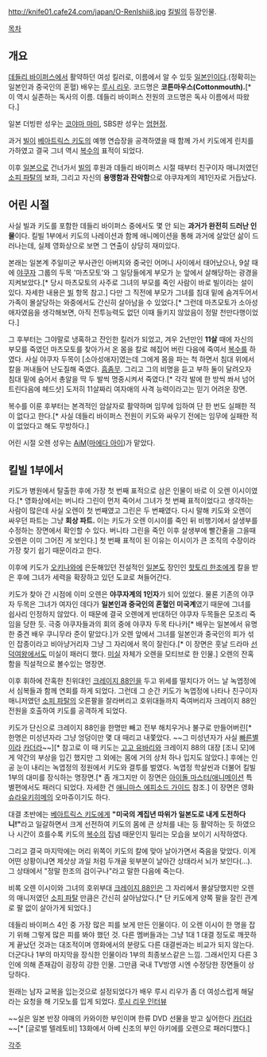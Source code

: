 http://knife01.cafe24.com/japan/O-RenIshii8.jpg
[[킬빌]]의 등장인물.

[[목차]]
== 개요 ==
[[데들리 바이퍼스]]에서 활약하던 여성 킬러로, 이름에서 알 수 있듯 [[일본인]]이다.(정확히는 일본인과 중국인의 혼혈) 배우는 [[루시 리우]]. 코드명은 '''코튼마우스(Cottonmouth).'''[* 이 역시 실존하는 독사의 이름. 데들리 바이퍼스 전원의 코드명은 독사 이름에서 따왔다.]

일본 더빙판 성우는 [[코야마 마미]], SBS판 성우는 [[엄현정]].

과거 [[빌]]이 [[베아트릭스 키도]]의 예행 연습장을 공격하였을 때 함께 가서 키도에게 린치를 가하였고 결국 그녀 역시 [[복수]]의 표적이 되었다.

이후 [[일본]]으로 건너가서 [[빌]]의 후원과 데들리 바이퍼스 시절 때부터 친구이자 매니저였던 [[소피 파탈]]의 보좌, 그리고 자신의 '''용맹함과 잔악함'''으로 야쿠쟈계의 제1인자로 거듭났다.

== 어린 시절 ==
사실 빌과 키도를 포함한 데들리 바이퍼스 중에서도 몇 안 되는 '''과거가 완전히 드러난 인물'''이다. 킬빌 1부에서 키도의 나레이션과 함께 애니메이션을 통해 과거에 살았던 삶이 드러나는데, 실제 영화상으로 보면 그 연출이 상당히 재미있다.

본래는 일본계 주일미군 부사관인 아버지와 중국인 어머니 사이에서 태어났으나, 9살 때에 [[야쿠자]] 그룹의 두목 '마츠모토'와 그 일당들에게 부모가 눈 앞에서 살해당하는 광경을 지켜보았다.[* 당시 마츠모토의 사주로 그녀의 부모를 죽인 사람이 바로 빌이라는 설이 있다. 자세한 내용은 [[빌]] 항목 참고.] 다만 그 직전에 부모가 그녀를 침대 밑에 숨겨두어서 가족이 몰살당하는 와중에서도 간신히 살아남을 수 있었다.[* 그런데 마츠모토가 소아성애자였음을 생각해보면, 아직 전투능력도 없던 이때 들키지 않았음이 정말 천만다행이었다.]

그 후부터는 그야말로 냉혹하고 잔인한 킬러가 되었고, 겨우 2년만인 '''11살''' 때에 자신의 부모를 죽였던 마츠모토를 찾아가서 온 몸을 칼로 헤집어 버린 다음에 죽여서 [[복수]]를 하였다. 사실 야쿠자 두목이 [소아성애자]였는데 그에게 몸을 파는 척 하면서 침대 위에서 칼을 꺼내들어 난도질해 죽였다. [[흠좀무]]. 그리고 그의 비명을 듣고 부하 둘이 달려오자 침대 밑에 숨어서 총알을 딱 두 발씩 명중시켜서 죽였다.[* 각각 발에 한 방씩 쏴서 넘어트린다음에 헤드샷]  도저히 11살짜리 여자애의 사격 능력이라고는 믿기 어려운 장면. 

복수를 이룬 후부터는 본격적인 암살자로 활약하며 임무에 임하여 단 한 번도 실패한 적이 없다고 한다.[* 사실 데들리 바이퍼스 전원이 키도와 싸우기 전에는 임무에 실패한 적이 없었다고 해도 무방하다.]

어린 시절 오렌 성우는 [[AiM]]([[마에다 아이]])가 맡았다. 

== 킬빌 1부에서 ==
키도가 병원에서 탈출한 후에 가장 첫 번째 표적으로 삼은 인물이 바로 이 오렌 이시이였다.[* 영화상에서는 버니타 그린이 먼저 죽어서 그녀가 첫 번째 표적이었다고 생각하는 사람이 많은데 사실 오렌이 첫 번째였고 그린은 두 번째였다. 다시 말해 키도와 오렌이 싸우던 파트는 그냥 '''회상 파트.''' 이는 키도가 오렌 이시이를 죽인 뒤 비행기에서 살생부를 수정하는 장면에서 확인할 수 있다. 버니타 그린을 죽인 이후 살생부에 빨간줄을 그을때 오렌은 이미 그어진 게 보인다.] 첫 번째 표적이 된 이유는 이시이가 큰 조직의 수장이라 가장 찾기 쉽기 때문이라고 한다. 

이후에 키도가 [[오키나와]]에 은둔해있던 전설적인 [[일본도]] 장인인 [[핫토리 한조]]에게 칼을 받은 후에 그녀가 세력을 확장하고 있던 도쿄로 쳐들어간다.

키도가 찾아 간 시점에 이미 오렌은 '''야쿠자계의 1인자'''가 되어 있었다. 물론 기존의 야쿠자 두목은 그녀가 여자인 데다가 '''일본인과 중국인의 혼혈인 미국계'''였기 때문에 그녀를 쉽사리 인정하지 않았다. 이 때문에 결국 오렌에게 반대하던 야쿠자 두목들은 모조리 죽임을 당한 듯. 극중 야쿠자들과의 회의 중에 야쿠자 두목 타나카[* 배우는 일본에서 유명한 중견 배우 쿠니무라 준이 맡았다.]가 오렌 앞에서 그녀를 일본인과 중국인의 피가 섞인 잡종이라고 비아냥거리자 그냥 그 자리에서 목이 잘린다.[* 이 장면은 훗날 드라마 [[선덕여왕]]에서도 미실이 패러디 했다. [[미실]] 자체가 오렌을 모티브로 한 인물.] 오렌의 잔혹함을 직설적으로 볼수있는 명장면.

이후 휘하에 잔혹한 친위대인 [[크레이지 88인]]을 두고 위세를 떨치다가 어느 날 녹엽정에서 심복들과 함께 연회를 하게 되었다. 그런데 그 순간 키도가 녹엽정에 나타나 친구이자 매니저였던 [[소피 파탈]]의 오른팔을 잘라버리고 호위대들까지 죽여버리자 크레이지 88인 전원을 호출하여 키도를 공격하게 되었다.

키도가 단신으로 크레이지 88인을 한명만 빼고 전부 해치우거나 불구로 만들어버린[* 한명은 미성년자라 그냥 엉덩이만 몇 대 때리고 내쫓았다. ~~그 미성년자가 사실 [[빠른별]]이라 [http://www.inven.co.kr/board/powerbbs.php?come_idx=2653&l=5710261 카더라]~~][* 참고로 이 때 키도는 [[고고 유바리]]와 크레이지 88의 대장 [조니 모]에게 약간의 부상을 입긴 했지만 그 외에는 몸에 거의 상처 하나 입지도 않았다.] 후에는 인공 눈이 내리는 녹엽정의 정원에서 키도와 결투를 벌였다. 녹엽정 학살씬과 더불어 킬빌 1부의 대미를 장식하는 명장면.[* 좀 개그지만 이 장면은 [[아이돌 마스터/애니메이션]] 특별편에서도 패러디 되었다. 자세한 건 [[아이돌 마스터/애니메이션/에피소드 가이드#s-26|애니마스 에피소드 가이드]] 참조.] 이 장면은 영화 [[슈라유키히메]]의 오마쥬이기도 하다.

대결 초반에는 [[베아트릭스 키도]]에게 '''"미국의 계집년 따위가 일본도로 내게 도전하다니!"'''라고 일갈하면서 크게 선전하여 키도의 몸에 큰 상처를 내는 등 활약하는 듯 하였으나 시간이 흐를수록 키도의 [[복수]]의 집념 때문인지 밀리는 모습을 보이기 시작하였다.

그리고 결국 마지막에는 머리 위쪽이 키도의 칼에 맞아 날아가면서 죽음을 맞았다. 이게 어떤 상황이냐면 제삿상 과일 처럼 두개골 윗부분이 날아간 상태라서 뇌가 보인다(...). 그 상태에서 "정말 한조의 검이구나"라고 말한 다음에 죽는다.

비록 오렌 이시이와 그녀의 호위부대 [[크레이지 88인]]은 그 자리에서 몰살당했지만 오렌의 매니저였던 [[소피 파탈]] 만큼은 간신히 살아남았다.[* 단 키도에게 양쪽 팔을 잘린 관계로 팔 없이 살아가게 되었다.]

데들리 바이퍼스 4인 중 가장 많은 피를 보게 만든 인물이다. 이 오렌 이시이 한 명을 잡기 위해 그렇게 많은 피를 봐야 했던 것. 다른 멤버들과는 그냥 1대 1 대결 정도로 깨끗하게 끝났던 것과는 대조적이며 영화에서의 분량도 다른 대결씬과는 비교가 되지 않는다. 더군다나 1부의 마지막을 장식한 인물이라 1부의 최종보스같은 느낌. 그래서인지 다른 3인에 의해 존재감이 굉장히 강한 인물. 그만큼 국내 TV방영 시엔 수정당한 장면들이 상당하다.

원래는 남자 교복을 입는것으로 설정되었다가 배우 루시 리우가 좀 더 여성스럽게 해달라는 요청을 해 기모노를 입게 되었다. [http://www.cine21.com/news/view/mag_id/21663 루시 리우 인터뷰]

~~실은 일본 반장 야매의 카와이한 부인이며 한류 DVD 선물을 받고 싶어한다 [[카더라]]~~[* [글로벌 텔레토비] 13화에서 아베 신조의 부인 아키에를 오렌으로 패러디했다.]

[[각주]]
